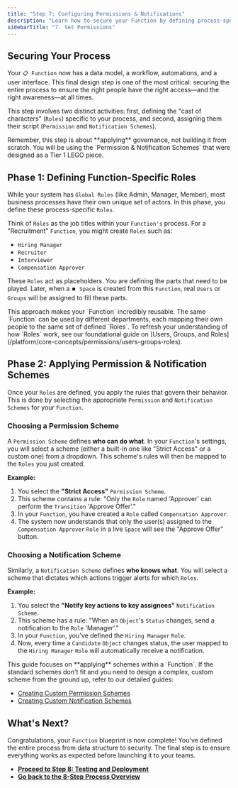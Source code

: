 ```yaml
---
title: "Step 7: Configuring Permissions & Notifications"
description: "Learn how to secure your Function by defining process-specific Roles and applying the correct Permission and Notification Schemes to control access and awareness."
sidebarTitle: "7. Set Permissions"
---
```


## Securing Your Process

Your `📋 Function` now has a data model, a workflow, automations, and a user interface. This final design step is one of the most critical: securing the entire process to ensure the right people have the right access—and the right awareness—at all times.

This step involves two distinct activities: first, defining the "cast of characters" (`Roles`) specific to your process, and second, assigning them their script (`Permission` and `Notification Schemes`).

<Info>
  Remember, this step is about **applying** governance, not building it from scratch. You will be using the `Permission & Notification Schemes` that were designed as a Tier 1 LEGO piece.
</Info>

## Phase 1: Defining Function-Specific Roles

While your system has `Global Roles` (like Admin, Manager, Member), most business processes have their own unique set of actors. In this phase, you define these process-specific `Roles`.

Think of `Roles` as the job titles within your `Function's` process. For a "Recruitment" `Function`, you might create `Roles` such as:

- `Hiring Manager`
- `Recruiter`
- `Interviewer`
- `Compensation Approver`

These `Roles` act as placeholders. You are defining the parts that need to be played. Later, when a `⏹️ Space` is created from this `Function`, real `Users` or `Groups` will be assigned to fill these parts.

<Tip>
  This approach makes your `Function` incredibly reusable. The same `Function` can be used by different departments, each mapping their own people to the same set of defined `Roles`. To refresh your understanding of how `Roles` work, see our foundational guide on [Users, Groups, and Roles](/platform/core-concepts/permissions/users-groups-roles).
</Tip>

## Phase 2: Applying Permission & Notification Schemes

Once your `Roles` are defined, you apply the rules that govern their behavior. This is done by selecting the appropriate `Permission` and `Notification Schemes` for your `Function`.

### Choosing a Permission Scheme

A `Permission Scheme` defines **who can do what**. In your `Function`'s settings, you will select a scheme (either a built-in one like "Strict Access" or a custom one) from a dropdown. This scheme's rules will then be mapped to the `Roles` you just created.

**Example:**

1. You select the **"Strict Access"** `Permission Scheme`.
2. This scheme contains a rule: "Only the `Role` named 'Approver' can perform the `Transition` 'Approve Offer'."
3. In your `Function`, you have created a `Role` called `Compensation Approver`.
4. The system now understands that only the user(s) assigned to the `Compensation Approver` `Role` in a live `Space` will see the "Approve Offer" button.

### Choosing a Notification Scheme

Similarly, a `Notification Scheme` defines **who knows what**. You will select a scheme that dictates which actions trigger alerts for which `Roles`.

**Example:**

1. You select the **"Notify key actions to key assignees"** `Notification Scheme`.
2. This scheme has a rule: "When an `Object`'s `Status` changes, send a notification to the `Role` 'Manager'."
3. In your `Function`, you've defined the `Hiring Manager` `Role`.
4. Now, every time a `Candidate` `Object` changes status, the user mapped to the `Hiring Manager` `Role` will automatically receive a notification.

<Info>
  This guide focuses on **applying** schemes within a `Function`. If the standard schemes don't fit and you need to design a complex, custom scheme from the ground up, refer to our detailed guides:

  - [Creating Custom Permission Schemes](/platform/core-concepts/permissions/permission-schemes)
  - [Creating Custom Notification Schemes](/platform/core-concepts/permissions/notification-schemes)
</Info>

## What's Next?

Congratulations, your `Function` blueprint is now complete\! You've defined the entire process from data structure to security. The final step is to ensure everything works as expected before launching it to your teams.

- [**Proceed to Step 8: Testing and Deployment**](/en/02-platform/function-design/08-test-deploy)
- [**Go back to the 8-Step Process Overview**](/en/02-platform/function-design/8-step-design-process)